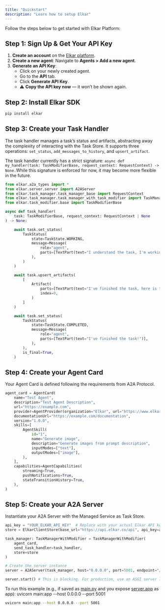 ```yaml
---
title: "Quickstart"
description: "Learn how to setup Elkar"
---
```


Follow the steps below to get started with Elkar Platform:

## Step 1: Sign Up & Get Your API Key

1. **Create an account** on the [Elkar platform](https://app.elkar.co/login).
2. **Create a new agent**: Navigate to **Agents \> Add a new agent**.
3. **Generate an API Key**:
   - Click on your newly created agent.
   - Go to the **API** tab.
   - Click **Generate API Key**.
   - ⚠️ **Copy the API key now** — it won’t be shown again.

## Step 2: Install Elkar SDK

```python
pip install elkar
```

## Step 3: Create your Task Handler

The task handler manages a task’s status and artifacts, abstracting away the complexity of interacting with the Task Store. It supports three operations: `set_status`, `add_messages_to_history`, and `upsert_artifact`. 

The task handler currently has a strict signature: `async def my_handler(task: TaskModifierBase, request_context: RequestContext) -> None.`While this signature is enforced for now, it may become more flexible in the future.

```python
from elkar.a2a_types import *
from elkar.server.server import A2AServer
from elkar.task_manager.task_manager_base import RequestContext
from elkar.task_manager.task_manager_with_task_modifier import TaskManagerWithModifier
from elkar.task_modifier.base import TaskModifierBase

async def task_handler(
    task: TaskModifierBase, request_context: RequestContext | None
) -> None:

    await task.set_status(
        TaskStatus(
            state=TaskState.WORKING,
            message=Message(
                role="agent",
                parts=[TextPart(text="I understand the task, I'm working on it...")],
            ),
        )
    )

    await task.upsert_artifacts(
        [
            Artifact(
                parts=[TextPart(text="I've finished the task, here is the result...")],
                index=0,
            )
        ]
    )

    await task.set_status(
        TaskStatus(
            state=TaskState.COMPLETED,
            message=Message(
                role="agent",
                parts=[TextPart(text="I've finished the task!")],
            ),
        ),
        is_final=True,
    )
```

## Step 4: Create your Agent Card

Your Agent Card is defined following the requirements from A2A Protocol.

```python
agent_card = AgentCard(
    name="Test Agent",
    description="Test Agent Description",
    url="https://example.com",
    provider=AgentProvider(organization="Elkar", url="https://www.elkar.co"),
    documentationUrl="https://example.com/documentation",
    version="1.0.0",
    skills=[
        AgentSkill(
            id="1",
            name="Generate image",
            description="Generate images from prompt description",
            inputModes=["text"],
            outputModes=["image"],
        ),
    ],
    capabilities=AgentCapabilities(
        streaming=True,
        pushNotifications=True,
        stateTransitionHistory=True,
    ),
)
```

## Step 5: Create your A2A Server

Instantiate your A2A Server with the Managed Service as Task Store.

```python
api_key = "YOUR_ELKAR_API_KEY"  # Replace with your actual Elkar API key
store = ElkarClientStore(base_url="https://api.elkar.co/api", api_key=api_key)

task_manager: TaskManagerWithModifier = TaskManagerWithModifier(
    agent_card, 
    send_task_handler=task_handler,
    store=store
)

# Create the server instance
server = A2AServer(task_manager, host="0.0.0.0", port=5001, endpoint="/")

server.start() # This is blocking. For production, use an ASGI server like Uvicorn.
```

To run this example (e.g., if saved as [main.py](http://main.py) and you expose [server.app](http://server.app) as app):  uvicorn main:app --host 0.0.0.0 --port 5001

```bash
uvicorn main:app --host 0.0.0.0 --port 5001
```